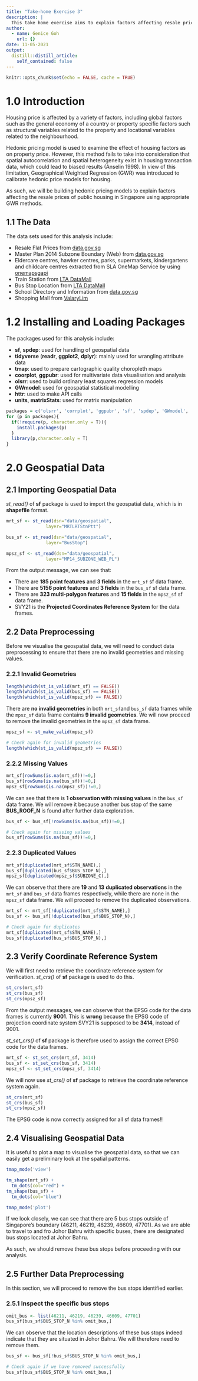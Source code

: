 ```yaml
---
title: "Take-home Exercise 3"
description: |
  This take home exercise aims to explain factors affecting resale prices of public housing in Singapore by building hedonic pricing models using appropriate GWR methods.
author:
  - name: Genice Goh
    url: {}
date: 11-05-2021
output:
  distill::distill_article:
    self_contained: false
---
```



```r
knitr::opts_chunk$set(echo = FALSE, cache = TRUE)
```

# 1.0 Introduction

Housing price is affected by a variety of factors, including global factors such as the general economy of a country or property specific factors such as structural variables related to the property and locational variables related to the neighbourhood.

Hedonic pricing model is used to examine the effect of housing factors as on property price. However, this method fails to take into consideration that spatial autocorrelation and spatial heterogeneity exist in housing transaction data, which could lead to biased results (Anselin 1998). In view of this limitation, Geographical Weighted Regression (GWR) was introduced to calibrate hedonic price models for housing.

As such, we will be building hedonic pricing models to explain factors affecting the resale prices of public housing in Singapore using appropriate GWR methods.

## 1.1 The Data 

The data sets used for this analysis include:

- Resale Flat Prices from [data.gov.sg]("https://data.gov.sg/dataset/resale-flat-prices")
- Master Plan 2014 Subzone Boundary (Web) from [data.gov.sg](https://data.gov.sg/dataset/master-plan-2014-subzone-boundary-web?resource_id=1c6b586b-61ca-45a9-b704-df4c9057fbd6)
- Eldercare centres, hawker centres, parks, supermarkets, kindergartens and childcare centres extracted from SLA OneMap Service by using [onemapsgapi](https://cran.r-project.org/web/packages/onemapsgapi/index.html)
- Train Station from [LTA DataMall](https://datamall.lta.gov.sg/content/datamall/en/static-data.html)
- Bus Stop Location from [LTA DataMall](https://datamall.lta.gov.sg/content/datamall/en/static-data.html)
- School Directory and Information from [data.gov.sg](https://data.gov.sg/dataset/school-directory-and-information)
- Shopping Mall from [ValaryLim](https://github.com/ValaryLim/Mall-Coordinates-Web-Scraper/blob/master/mall_coordinates_updated.csv)

# 1.2 Installing and Loading Packages

The packages used for this analysis include:

- **sf**, **spdep**: used for handling of geospatial data
- **tidyverse** (**readr**, **ggplot2**, **dplyr**): mainly used for wrangling attribute data 
- **tmap**: used to prepare cartographic quality choropleth maps
- **coorplot**, **ggpubr**: used for multivariate data visualisation and analysis
- **olsrr**: used to build ordinary least squares regression models
- **GWmodel**: used for geospatial statistical modelling
- **httr**: used to make API calls 
- **units**, **matrixStats**: used for matrix manipulation

```r
packages = c('olsrr', 'corrplot', 'ggpubr', 'sf', 'spdep', 'GWmodel', 'tmap', 'tidyverse', 'httr', 'units', 'matrixStats')
for (p in packages){
  if(!require(p, character.only = T)){
    install.packages(p)
  }
  library(p,character.only = T)
}
```

# 2.0 Geospatial Data

## 2.1 Importing Geospatial Data

*st_read()* of **sf** package is used to import the geospatial data, which is in **shapefile** format.

```r
mrt_sf <- st_read(dsn="data/geospatial",
               layer="MRTLRTStnPtt")

bus_sf <- st_read(dsn="data/geospatial",
               layer="BusStop")

mpsz_sf <- st_read(dsn="data/geospatial",
               layer="MP14_SUBZONE_WEB_PL")
```

From the output message, we can see that:

- There are **185 point features** and **3 fields** in the `mrt_sf` sf data frame.
- There are **5156 point features** and **3 fields** in the `bus_sf` sf data frame.
- There are **323 multi-polygon features** and **15 fields** in the `mpsz_sf` sf data frame.
- SVY21 is the **Projected Coordinates Reference System** for the data frames. 

## 2.2 Data Preprocessing

Before we visualise the geospatial data, we will need to conduct data preprocessing to ensure that there are no invalid geometries and missing values.

### 2.2.1 Invalid Geometries

```r
length(which(st_is_valid(mrt_sf) == FALSE))
length(which(st_is_valid(bus_sf) == FALSE))
length(which(st_is_valid(mpsz_sf) == FALSE))
```

There are **no invalid geometries** in both `mrt_sf`and `bus_sf` data frames while the `mpsz_sf` data frame contains **9 invalid geometries**. We will now proceed to remove the invalid geometries in the `mpsz_sf` data frame.

```r
mpsz_sf <- st_make_valid(mpsz_sf)

# Check again for invalid geometries
length(which(st_is_valid(mpsz_sf) == FALSE))
```

### 2.2.2 Missing Values

```r
mrt_sf[rowSums(is.na(mrt_sf))!=0,]
bus_sf[rowSums(is.na(bus_sf))!=0,]
mpsz_sf[rowSums(is.na(mpsz_sf))!=0,]
```

We can see that there is **1 observation with missing values** in the `bus_sf` data frame. We will remove it because another bus stop of the same **BUS_ROOF_N** is found after further data exploration.

```r
bus_sf <- bus_sf[!rowSums(is.na(bus_sf))!=0,]

# Check again for missing values
bus_sf[rowSums(is.na(bus_sf))!=0,]
```

### 2.2.3 Duplicated Values

```r
mrt_sf[duplicated(mrt_sf$STN_NAME),]
bus_sf[duplicated(bus_sf$BUS_STOP_N),]
mpsz_sf[duplicated(mpsz_sf$SUBZONE_C),]
```

We can observe that there are **19** and **13** **duplicated observations** in the `mrt_sf` and `bus_sf` data frames respectively, while there are none in the `mpsz_sf` data frame. We will proceed to remove the duplicated observations.

```r
mrt_sf <- mrt_sf[!duplicated(mrt_sf$STN_NAME),]
bus_sf <- bus_sf[!duplicated(bus_sf$BUS_STOP_N),]

# Check again for duplicates
mrt_sf[duplicated(mrt_sf$STN_NAME),]
bus_sf[duplicated(bus_sf$BUS_STOP_N),]
```

## 2.3 Verify Coordinate Reference System

We will first need to retrieve the coordinate reference system for verification. *st_crs()* of **sf** package is used to do this. 

```r
st_crs(mrt_sf)
st_crs(bus_sf)
st_crs(mpsz_sf)
```

From the output messages, we can observe that the EPSG code for the data frames is currently **9001**. This is **wrong** because the EPSG code of projection coordinate system SVY21 is supposed to be **3414**, instead of 9001. 

*st_set_crs()* of **sf** package is therefore used to assign the correct EPSG code for the data frames.

```r
mrt_sf <- st_set_crs(mrt_sf, 3414)
bus_sf <- st_set_crs(bus_sf, 3414)
mpsz_sf <- st_set_crs(mpsz_sf, 3414)
```

We will now use *st_crs()* of **sf** package to retrieve the coordinate reference system again.

```r
st_crs(mrt_sf)
st_crs(bus_sf)
st_crs(mpsz_sf)
```

The EPSG code is now correctly assigned for all sf data frames!!

## 2.4 Visualising Geospatial Data

It is useful to plot a map to visualise the geospatial data, so that we can easily get a preliminary look at the spatial patterns. 

```r
tmap_mode('view')

tm_shape(mrt_sf) +
  tm_dots(col="red") +
tm_shape(bus_sf) + 
  tm_dots(col="blue")
```

```r
tmap_mode('plot')
```

If we look closely, we can see that there are 5 bus stops outside of Singapore's boundary (46211, 46219, 46239, 46609, 47701). As we are able to travel to and fro Johor Bahru with specific buses, there are designated bus stops located at Johor Bahru.

As such, we should remove these bus stops before proceeding with our analysis. 

## 2.5 Further Data Preprocessing

In this section, we will proceed to remove the bus stops identified earlier.

### 2.5.1 Inspect the specific bus stops

```r
omit_bus <- list(46211, 46219, 46239, 46609, 47701)
bus_sf[bus_sf$BUS_STOP_N %in% omit_bus,]
```

We can observe that the location descriptions of these bus stops indeed indicate that they are situated in Johor Bahru. We will therefore need to remove them.

```r
bus_sf <- bus_sf[!bus_sf$BUS_STOP_N %in% omit_bus,]

# Check again if we have removed successfully
bus_sf[bus_sf$BUS_STOP_N %in% omit_bus,]
```
